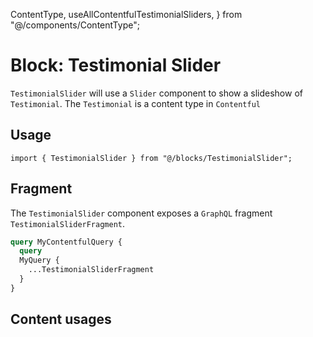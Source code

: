   ContentType,
  useAllContentfulTestimonialSliders,
} from "@/components/ContentType";

<Meta title="Content Types/Block: Testimonial Slider" />

# Block: Testimonial Slider

`TestimonialSlider` will use a `Slider` component to show a slideshow of `Testimonial`. The `Testimonial` is a content type in `Contentful`

## Usage

```tsx
import { TestimonialSlider } from "@/blocks/TestimonialSlider";
```

## Fragment

The `TestimonialSlider` component exposes a `GraphQL` fragment `TestimonialSliderFragment`.

```graphql
query MyContentfulQuery {
  query
  MyQuery {
    ...TestimonialSliderFragment
  }
}
```

## Content usages

<ContentType
  query={useAllContentfulTestimonialSliders}
  component={TestimonialSlider}
/>
